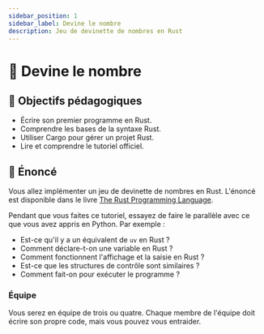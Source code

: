 ```yaml
---
sidebar_position: 1
sidebar_label: Devine le nombre
description: Jeu de devinette de nombres en Rust
---
```


# 🎲 Devine le nombre

## 🎯 Objectifs pédagogiques

- Écrire son premier programme en Rust.
- Comprendre les bases de la syntaxe Rust.
- Utiliser Cargo pour gérer un projet Rust.
- Lire et comprendre le tutoriel officiel.

## 📜 Énoncé

Vous allez implémenter un jeu de devinette de nombres en Rust. L'énoncé est
disponible dans le livre [The Rust Programming
Language](https://doc.rust-lang.org/book/ch02-00-guessing-game-tutorial.html).

Pendant que vous faites ce tutoriel, essayez de faire le parallèle avec ce que
vous avez appris en Python. Par exemple :

- Est-ce qu'il y a un équivalent de `uv` en Rust ?
- Comment déclare-t-on une variable en Rust ?
- Comment fonctionnent l'affichage et la saisie en Rust ?
- Est-ce que les structures de contrôle sont similaires ?
- Comment fait-on pour exécuter le programme ?

### Équipe

Vous serez en équipe de trois ou quatre. Chaque membre de l'équipe doit
écrire son propre code, mais vous pouvez vous entraider.